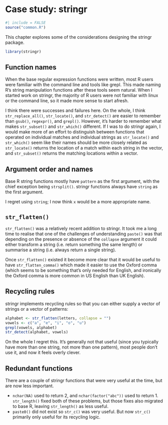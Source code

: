 # Case study: stringr {#sec-cs-stringr}

```r
#| include = FALSE
source("common.R")
```

```{=html}
<!-- 
https://github.com/wch/r-source/blob/trunk/src/main/grep.c#L891-L1151 -->
```
This chapter explores some of the considerations designing the stringr package.

```r
library(stringr)
```

## Function names

When the base regular expression functions were written, most R users were familiar with the command line and tools like grepl.
This made naming R's string manipulation functions after these tools seem natural.
When I started work on stringr, the majority of R users were not familiar with linux or the command line, so it made more sense to start afresh.

I think there were successes and failures here.
On the whole, I think `str_replace_all()`, `str_locate()`, and `str_detect()` are easier to remember than `gsub()`, `regexpr()`, and `grepl()`.
However, it's harder to remember what makes `str_subset()` and `str_which()` different.
If I was to do stringr again, I would make more of an effort to distinguish between functions that operated on individual matches and individual strings as `str_locate()` and `str_which()` seem like their names should be more closely related as `str_locate()` returns the location of a match within each string in the vector, and `str_subset()` returns the matching locations within a vector.

## Argument order and names

Base R string functions mostly have `pattern` as the first argument, with the chief exception being `strsplit()`.
stringr functions always have `string` as the first argument.

I regret using `string`; I now think `x` would be a more appropriate name.

## `str_flatten()`

`str_flatten()` was a relatively recent addition to stringr.
It took me a long time to realise that one of the challenges of understanding `paste()` was that depending on the presence or absence of the `collapse` argument it could either transform a string (i.e. return something the same length) or summarise a string (i.e. always return a single string).

Once `str_flatten()` existed it become more clear that it would be useful to have `str_flatten_comma()` which made it easier to use the Oxford comma (which seems to be something that's only needed for English, and ironically the Oxford comma is more common in US English than UK English).

## Recycling rules

stringr implements recycling rules so that you can either supply a vector of strings or a vector of patterns:

```r
alphabet <- str_flatten(letters, collapse = "")
vowels <- c("a", "e", "i", "o", "u")
grepl(vowels, alphabet)
str_detect(alphabet, vowels)
```

On the whole I regret this.
It's generally not that useful (since you typically have more than one string, not more than one pattern), most people don't use it, and now it feels overly clever.

## Redundant functions

There are a couple of stringr functions that were very useful at the time, but are now less important.

-   `nchar(NA)` used to return 2, and `nchar(factor("abc"))` used to return 1. `str_length()` fixed both of these problems, but those fixes also migrated to base R, leaving `str_length()` as less useful.
-   `paste0()` did not exist so `str_c()` was very useful. But now `str_c()` primarily only useful for its recycling logic.
